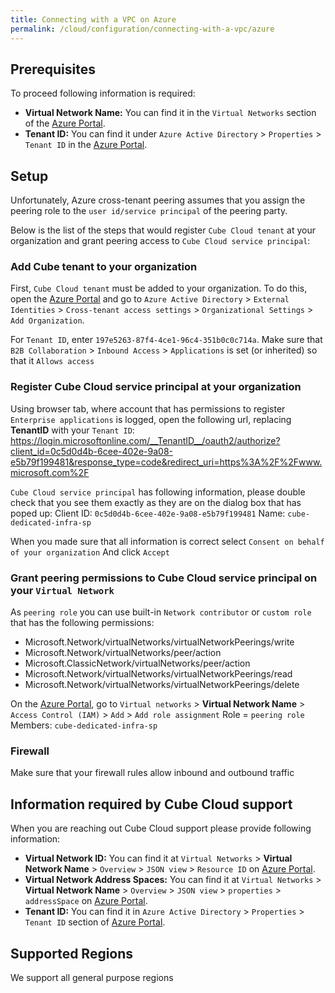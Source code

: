 ```yaml
---
title: Connecting with a VPC on Azure
permalink: /cloud/configuration/connecting-with-a-vpc/azure
---
```


## Prerequisites

To proceed following information is required:

- **Virtual Network Name:** You can find it in the `Virtual Networks` section of
  the [Azure Portal][azure-console].
- **Tenant ID:** You can find it under `Azure Active Directory` > `Properties` >
  `Tenant ID` in the [Azure Portal][azure-console].

## Setup

Unfortunately, Azure cross-tenant peering assumes that you assign the peering role to
the `user id/service principal` of the peering party.

Below is the list of the steps that would register `Cube Cloud tenant` at your organization and grant peering access to `Cube Cloud service principal`:

### Add Cube tenant to your organization

First, `Cube Cloud tenant` must be added to your organization. To do this,
open the [Azure Portal][azure-console] and go to `Azure Active Directory` > `External
Identities` > `Cross-tenant access settings` > `Organizational Settings` > `Add
Organization`.

For `Tenant ID`, enter `197e5263-87f4-4ce1-96c4-351b0c0c714a`. Make sure that
`B2B Collaboration` > `Inbound Access` > `Applications` is set (or inherited) so
that it `Allows access`

### Register Cube Cloud service principal at your organization

Using browser tab, where account that has permissions to register
`Enterprise applications` is logged, open the following url, replacing **__TenantID__** with your `Tenant ID`:
https://login.microsoftonline.com/__TenantID__/oauth2/authorize?client_id=0c5d0d4b-6cee-402e-9a08-e5b79f199481&response_type=code&redirect_uri=https%3A%2F%2Fwww.microsoft.com%2F

`Cube Cloud service principal` has following information, please double check that you see them exactly as they are on the dialog box that has poped up:
Client ID: `0c5d0d4b-6cee-402e-9a08-e5b79f199481`
Name: `cube-dedicated-infra-sp`

When you made sure that all information is correct select `Consent on behalf of your organization` And click `Accept`

### Grant peering permissions to Cube Cloud service principal on your `Virtual Network`

As `peering role` you can use built-in `Network contributor` or `custom role` that has the following permissions:

- Microsoft.Network/virtualNetworks/virtualNetworkPeerings/write
- Microsoft.Network/virtualNetworks/peer/action
- Microsoft.ClassicNetwork/virtualNetworks/peer/action
- Microsoft.Network/virtualNetworks/virtualNetworkPeerings/read
- Microsoft.Network/virtualNetworks/virtualNetworkPeerings/delete

On the [Azure Portal][azure-console], go to `Virtual networks` > **Virtual
Network Name** > `Access Control (IAM)` > `Add` > `Add role assignment` Role =
`peering role` Members: `cube-dedicated-infra-sp`

### Firewall

Make sure that your firewall rules allow inbound and outbound traffic

## Information required by Cube Cloud support

When you are reaching out Cube Cloud support please provide following
information:

- **Virtual Network ID:** You can find it at `Virtual Networks` > **Virtual
  Network Name** > `Overview` > `JSON view` > `Resource ID` on [Azure
  Portal][azure-console].
- **Virtual Network Address Spaces:** You can find it at `Virtual Networks` >
  **Virtual Network Name** > `Overview` > `JSON view` > `properties` >
  `addressSpace` on [Azure Portal][azure-console].
- **Tenant ID:** You can find it in `Azure Active Directory` > `Properties` >
  `Tenant ID` section of [Azure Portal][azure-console].

## Supported Regions

We support all general purpose regions

[azure-console]: https://portal.azure.com
